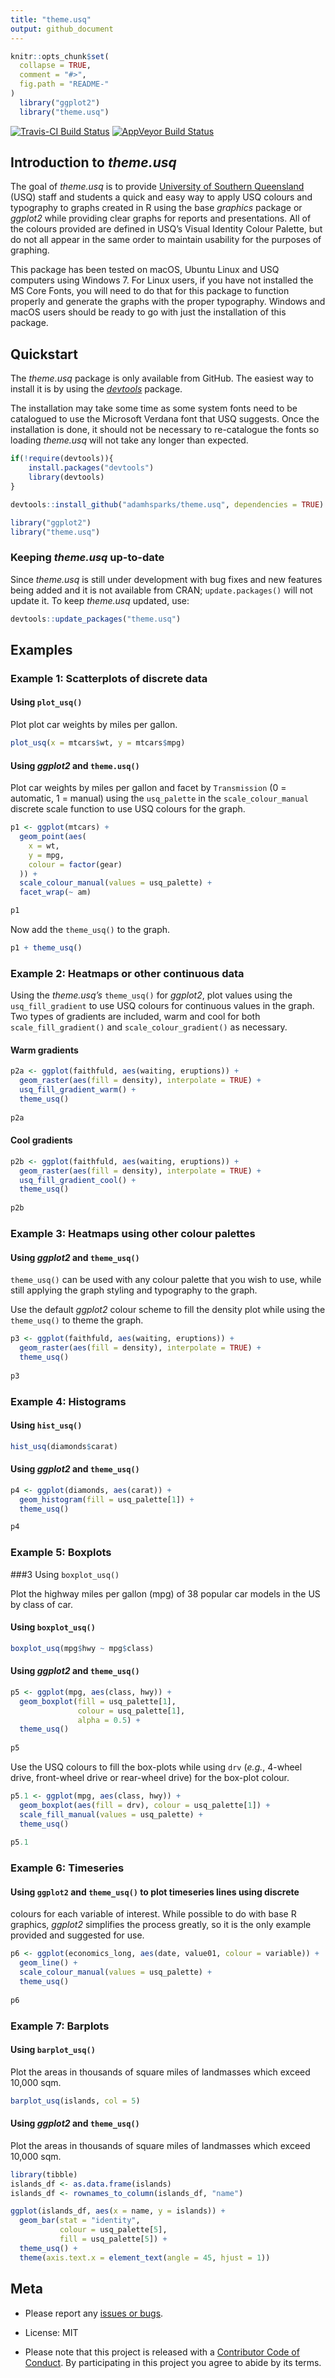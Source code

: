 ```yaml
---
title: "theme.usq"
output: github_document
---
```


```r
knitr::opts_chunk$set(
  collapse = TRUE,
  comment = "#>",
  fig.path = "README-"
)
  library("ggplot2")
  library("theme.usq")
```

[![Travis-CI Build Status](https://travis-ci.org/adamhsparks/theme.usq.svg?branch=master)](https://travis-ci.org/adamhsparks/theme.usq)
[![AppVeyor Build Status](https://ci.appveyor.com/api/projects/status/github/adamhsparks/theme.usq?branch=master&svg=true)](https://ci.appveyor.com/project/adamhsparks/theme.usq)

## Introduction to _theme.usq_

The goal of _theme.usq_ is to provide
[University of Southern Queensland](https://usq.edu.au) (USQ) staff and students
a quick and easy way to apply USQ colours and typography to graphs created in R
using the base _graphics_ package or _ggplot2_ while providing clear graphs for
reports and presentations. All of the colours provided are defined in USQ's Visual Identity Colour Palette, but do not all appear in the same order to
maintain usability for the purposes of graphing.

This package has been tested on macOS, Ubuntu Linux and USQ computers using
Windows 7. For Linux users, if you have not installed the MS Core Fonts, you
will need to do that for this package to function properly and generate the
graphs with the proper typography. Windows and macOS users should be ready to go
with just the installation of this package.

## Quickstart

The _theme.usq_ package is only available from GitHub. The easiest way to
install it is by using the [_devtools_](https://github.com/hadley/devtools)
package.

The installation may take some time as some system fonts need to be catalogued
to use the Microsoft Verdana font that USQ suggests. Once the installation is
done, it should not be necessary to re-catalogue the fonts so loading
_theme.usq_ will not take any longer than expected.

```r

if(!require(devtools)){
    install.packages("devtools")
    library(devtools)
}

devtools::install_github("adamhsparks/theme.usq", dependencies = TRUE)

library("ggplot2")
library("theme.usq")
```

### Keeping _theme.usq_ up-to-date

Since _theme.usq_ is still under development with bug fixes and new features
being added and it is not available from CRAN; `update.packages()` will not
update it. To keep _theme.usq_ updated, use:

```r
devtools::update_packages("theme.usq")
```

## Examples

### Example 1: Scatterplots of discrete data

#### Using `plot_usq()`

Plot plot car weights by miles per gallon.

```r
plot_usq(x = mtcars$wt, y = mtcars$mpg)
```

#### Using _ggplot2_ and `theme.usq()`

Plot car weights by miles per gallon and facet by `Transmission` (0 = automatic,
1 = manual) using the `usq_palette` in the `scale_colour_manual` discrete scale
function to use USQ colours for the graph.

```r
p1 <- ggplot(mtcars) +
  geom_point(aes(
    x = wt,
    y = mpg,
    colour = factor(gear)
  )) +
  scale_colour_manual(values = usq_palette) +
  facet_wrap(~ am)

p1
```

Now add the `theme_usq()` to the graph.

```r
p1 + theme_usq()
```

### Example 2: Heatmaps or other continuous data

Using the _theme.usq's_ `theme_usq()` for _ggplot2_, plot values using the
`usq_fill_gradient` to use USQ colours for continuous values in the graph. Two
types of gradients are included, warm and cool for both `scale_fill_gradient()`
and `scale_colour_gradient()` as necessary.

#### Warm gradients

```r
p2a <- ggplot(faithfuld, aes(waiting, eruptions)) +
  geom_raster(aes(fill = density), interpolate = TRUE) +
  usq_fill_gradient_warm() +
  theme_usq()
  
p2a
```

#### Cool gradients

```r
p2b <- ggplot(faithfuld, aes(waiting, eruptions)) +
  geom_raster(aes(fill = density), interpolate = TRUE) +
  usq_fill_gradient_cool() +
  theme_usq()
  
p2b
```

### Example 3: Heatmaps using other colour palettes

#### Using _ggplot2_ and `theme_usq()`

`theme_usq()` can be used with any colour palette that you wish to use, while
still applying the graph styling and typography to the graph.

Use the default _ggplot2_ colour scheme to fill the density plot while using
the `theme_usq()` to theme the graph.

```r
p3 <- ggplot(faithfuld, aes(waiting, eruptions)) +
  geom_raster(aes(fill = density), interpolate = TRUE) +
  theme_usq()
  
p3
```

### Example 4: Histograms

#### Using `hist_usq()`

```r
hist_usq(diamonds$carat)
```

#### Using _ggplot2_ and `theme_usq()`

```r
p4 <- ggplot(diamonds, aes(carat)) +
  geom_histogram(fill = usq_palette[1]) +
  theme_usq()

p4
```

### Example 5: Boxplots

###3 Using `boxplot_usq()`

Plot the highway miles per gallon (mpg) of 38 popular car models in the US by
class of car.

#### Using `boxplot_usq()`

```r
boxplot_usq(mpg$hwy ~ mpg$class)
```

#### Using _ggplot2_ and `theme_usq()`

```r
p5 <- ggplot(mpg, aes(class, hwy)) +
  geom_boxplot(fill = usq_palette[1],
               colour = usq_palette[1],
               alpha = 0.5) +
  theme_usq()
  
p5
```

Use the USQ colours to fill the box-plots while using `drv` (_e.g._, 4-wheel drive, front-wheel drive or rear-wheel drive) for the box-plot colour.

```r
p5.1 <- ggplot(mpg, aes(class, hwy)) +
  geom_boxplot(aes(fill = drv), colour = usq_palette[1]) +
  scale_fill_manual(values = usq_palette) +
  theme_usq()
  
p5.1
```

### Example 6: Timeseries

#### Using `ggplot2` and `theme_usq()` to plot timeseries lines using discrete
colours for each variable of interest. While possible to do with base R
graphics, _ggplot2_ simplifies the process greatly, so it is the only example
provided and suggested for use.

```r
p6 <- ggplot(economics_long, aes(date, value01, colour = variable)) +
  geom_line() +
  scale_colour_manual(values = usq_palette) +
  theme_usq()
  
p6
```

### Example 7: Barplots

#### Using `barplot_usq()` 

Plot the areas in thousands of square miles of landmasses which exceed 10,000
sqm.

```r
barplot_usq(islands, col = 5)
```

#### Using _ggplot2_ and `theme_usq()`

Plot the areas in thousands of square miles of landmasses which exceed 10,000
sqm.

```r
library(tibble)
islands_df <- as.data.frame(islands)
islands_df <- rownames_to_column(islands_df, "name")

ggplot(islands_df, aes(x = name, y = islands)) +
  geom_bar(stat = "identity", 
           colour = usq_palette[5],
           fill = usq_palette[5]) +
  theme_usq() +
  theme(axis.text.x = element_text(angle = 45, hjust = 1))
```

## Meta

* Please report any [issues or bugs](https://github.com/adamhsparks/theme.usq/issues).

* License: MIT

* Please note that this project is released with a [Contributor Code of Conduct](CONDUCT.md). By participating in this project you agree to abide by its terms.
